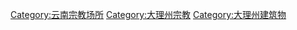 [[Category:云南宗教场所|Category:云南宗教场所]]
[[Category:大理州宗教|Category:大理州宗教]]
[[Category:大理州建筑物|Category:大理州建筑物]]